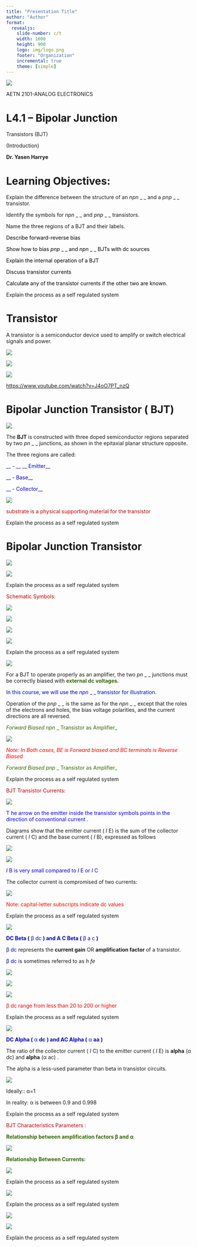 ```yaml
---
title: "Presentation Title"
author: "Author"
format: 
  revealjs:
    slide-number: c/t
    width: 1600
    height: 900
    logo: img/logo.png
    footer: "Organization"
    incremental: true
    theme: [simple]
---
```

![](l4.1-bipolar-junction-transistor-img/l41-bipolar-junction-transistor_0.png)

AETN 2101\-ANALOG  ELECTRONICS

# L4.1 – Bipolar Junction

 Transistors (BJT)

(Introduction)

__Dr\. Yasen Harrye__

# Learning Objectives:

Explain the difference between the structure of an  _npn_  _ _ and a  _pnp_  _ _ transistor\.

Identify the symbols for  _npn_  _ _ and  _pnp_  _ _ transistors\.

Name the three regions of a BJT and their labels\.

<span style="color:#000000">Describe forward\-reverse bias</span>

<span style="color:#000000">Show how to bias </span>  <span style="color:#000000"> _pnp_ </span>  <span style="color:#000000"> _ _ </span>  <span style="color:#000000">and </span>  <span style="color:#000000"> _npn_ </span>  <span style="color:#000000"> _ _ </span>  <span style="color:#000000">BJTs with dc sources</span>

<span style="color:#000000">Explain the internal operation of a BJT</span>

<span style="color:#000000">Discuss transistor currents</span>

<span style="color:#000000">Calculate any of the transistor currents if the other two are known\.</span>

::: {.notes}

Explain the process as a self regulated system

:::

# Transistor

A transistor is a semiconductor device used to amplify or switch electrical signals and power\.

![](l4.1-bipolar-junction-transistor-img/l41-bipolar-junction-transistor_1.jpg)

![](l4.1-bipolar-junction-transistor-img/l41-bipolar-junction-transistor_2.png)

![](l4.1-bipolar-junction-transistor-img/l41-bipolar-junction-transistor_3.png)

[https://www\.youtube\.com/watch?v=J4oO7PT\_nzQ](https://www.youtube.com/watch?v=J4oO7PT_nzQ)

# Bipolar Junction Transistor ( BJT)

![](l4.1-bipolar-junction-transistor-img/l41-bipolar-junction-transistor_4.png)

The  __BJT __ is constructed with three doped semiconductor regions separated by two  _pn_  _ _ junctions\, as shown in the epitaxial planar structure opposite\.

The three regions are called:

<span style="color:#0000cc"> __        \- __ </span>  <span style="color:#0000cc"> __ Emitter__ </span>

<span style="color:#0000cc"> __        \-  Base__ </span>

<span style="color:#0000cc"> __        \-  Collector__ </span>

![](l4.1-bipolar-junction-transistor-img/l41-bipolar-junction-transistor_5.png)

<span style="color:#c00000">substrate is a physical supporting material for the transistor</span>

::: {.notes}

Explain the process as a self regulated system

:::

# Bipolar Junction Transistor

![](l4.1-bipolar-junction-transistor-img/l41-bipolar-junction-transistor_6.png)

![](l4.1-bipolar-junction-transistor-img/l41-bipolar-junction-transistor_7.png)

::: {.notes}

Explain the process as a self regulated system

:::

<span style="color:#c00000">Schematic Symbols:</span>

![](l4.1-bipolar-junction-transistor-img/l41-bipolar-junction-transistor_8.png)

![](l4.1-bipolar-junction-transistor-img/l41-bipolar-junction-transistor_9.png)

![](l4.1-bipolar-junction-transistor-img/l41-bipolar-junction-transistor_10.png)

![](l4.1-bipolar-junction-transistor-img/l41-bipolar-junction-transistor_11.png)

::: {.notes}

Explain the process as a self regulated system

:::

![](l4.1-bipolar-junction-transistor-img/l41-bipolar-junction-transistor_12.png)

For a BJT to operate properly as an amplifier\, the two  _pn_  _ _ junctions must be correctly biased with  <span style="color:#336600"> __external dc voltages\.__ </span>

<span style="color:#0000cc">In this course\, we </span>  <span style="color:#0000cc">will </span>  <span style="color:#0000cc">use the </span>  <span style="color:#0000cc"> _npn_ </span>  <span style="color:#0000cc"> _ _ </span>  <span style="color:#0000cc">transistor for illustration\. </span>

Operation of the  _pnp_  _ _ is the same as for the  _npn_  _ _ except that the roles of the electrons and holes\, the bias voltage polarities\, and the current directions are all reversed\.

<span style="color:#336600"> _Forward Biased _ </span>  <span style="color:#336600"> _npn_ </span>  <span style="color:#336600"> _ Transistor as Amplifier_ </span>

![](l4.1-bipolar-junction-transistor-img/l41-bipolar-junction-transistor_13.png)

<span style="color:#ff0000"> _Note: In Both cases\, BE is Forward biased and BC terminals is Reverse Biased_ </span>

<span style="color:#336600"> _Forward Biased _ </span>  <span style="color:#336600"> _pnp_ </span>  <span style="color:#336600"> _ Transistor as Amplifier_ </span>

::: {.notes}

Explain the process as a self regulated system

:::

<span style="color:#c00000">BJT Transistor Currents:</span>

![](l4.1-bipolar-junction-transistor-img/l41-bipolar-junction-transistor_14.png)

<span style="color:#0000ff">T</span>  <span style="color:#0000ff">he arrow on the emitter inside the transistor symbols points in the direction of conventional current</span> \.

Diagrams show that the emitter current \( _I_ E\) is the sum of the collector current \( _I_ C\) and the base current \( _I_ B\)\, expressed as follows

![](l4.1-bipolar-junction-transistor-img/l41-bipolar-junction-transistor_15.png)

![](l4.1-bipolar-junction-transistor-img/l41-bipolar-junction-transistor_16.png)

<span style="color:#0000ff"> _I_ </span>  <span style="color:#0000ff">B </span>  <span style="color:#0000ff">is very small compared to </span>  <span style="color:#0000ff"> _I_ </span>  <span style="color:#0000ff">E </span>  <span style="color:#0000ff">or </span>  <span style="color:#0000ff"> _I_ </span>  <span style="color:#0000ff">C</span>

The  collector current is compromised of two currents:

![](l4.1-bipolar-junction-transistor-img/l41-bipolar-junction-transistor_17.png)

<span style="color:#ff0000">Note: capital\-letter subscripts indicate dc values</span>

::: {.notes}

Explain the process as a self regulated system

:::

![](l4.1-bipolar-junction-transistor-img/l41-bipolar-junction-transistor_18.png)

<span style="color:#0000cc"> __DC Beta \(__ </span>  <span style="color:#0000cc">β</span>  <span style="color:#0000cc">dc</span>  <span style="color:#0000cc"> </span>  <span style="color:#0000cc"> __\) and __ </span>  <span style="color:#0000cc"> __A__ </span>  <span style="color:#0000cc"> __C Beta \(__ </span>  <span style="color:#0000cc">β</span>  <span style="color:#0000cc">a</span>  <span style="color:#0000cc">c</span>  <span style="color:#0000cc"> </span>  <span style="color:#0000cc"> __\) __ </span>

<span style="color:#0000cc">β</span>  <span style="color:#0000cc">dc</span>  represents the  __current gain__  OR  __amplification factor __ of a transistor\.

<span style="color:#0000cc">β</span>  <span style="color:#0000cc">dc</span>  is sometimes referred to as  _h_  _fe_

![](l4.1-bipolar-junction-transistor-img/l41-bipolar-junction-transistor_19.png)

![](l4.1-bipolar-junction-transistor-img/l41-bipolar-junction-transistor_20.png)

![](l4.1-bipolar-junction-transistor-img/l41-bipolar-junction-transistor_21.png)

<span style="color:#ff0000">β</span>  <span style="color:#ff0000">dc</span>  <span style="color:#ff0000"> </span>  <span style="color:#ff0000">range from less than 20 to 200 or higher</span>

::: {.notes}

Explain the process as a self regulated system

:::

![](l4.1-bipolar-junction-transistor-img/l41-bipolar-junction-transistor_22.png)

<span style="color:#0000cc"> __DC Alpha \(__ </span>  <span style="color:#0000cc">α</span>  <span style="color:#0000cc"> __dc__ </span>  <span style="color:#0000cc"> __\) and AC Alpha \(__ </span>  <span style="color:#0000cc">α</span>  <span style="color:#0000cc"> __aa__ </span>  <span style="color:#0000cc"> __\)__ </span>

The ratio of the collector current \( _I_ C\) to the emitter current \( _I_ E\) is  __alpha__ \(α dc\) and  __alpha__ \(α ac\) \.

The alpha is a less\-used parameter than beta in transistor circuits\.

![](l4.1-bipolar-junction-transistor-img/l41-bipolar-junction-transistor_23.png)

Ideally::    α=1

In reality: α is between 0\.9 and 0\.998

::: {.notes}

Explain the process as a self regulated system

:::

<span style="color:#c00000">BJT Characteristics Parameters :</span>

<span style="color:#336600"> __Relationship between amplification factors β and α__ </span>

![](l4.1-bipolar-junction-transistor-img/l41-bipolar-junction-transistor_26.png)

<span style="color:#336600"> __Relationship Between Currents:__ </span>

![](l4.1-bipolar-junction-transistor-img/l41-bipolar-junction-transistor_27.png)

::: {.notes}

Explain the process as a self regulated system

:::

![](l4.1-bipolar-junction-transistor-img/l41-bipolar-junction-transistor_28.png)

::: {.notes}

Explain the process as a self regulated system

:::

![](l4.1-bipolar-junction-transistor-img/l41-bipolar-junction-transistor_29.png)

![](l4.1-bipolar-junction-transistor-img/l41-bipolar-junction-transistor_30.png)

::: {.notes}

Explain the process as a self regulated system

:::

